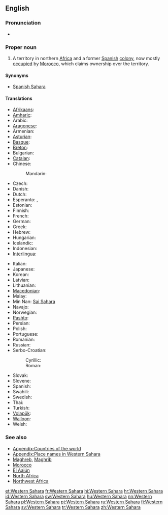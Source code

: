 {{wikipedia}}
==English==

===Pronunciation===
* {{audio|En-us-Western Sahara.ogg|Audio (US)}}

===Proper noun===
{{en-proper noun|head=[[western|Western]] [[Sahara]]}}

# A territory in northern [[Africa]] and a former [[Spain|Spanish]] [[colony]], now mostly [[occupation|occupied]] by [[Morocco]], which claims ownership over the territory.

====Synonyms====
* {{sense|territory}} [[Spanish Sahara]]

====Translations====
{{trans-top|a territory in northern Africa}}
* [[Afrikaans]]: {{t-|af|Wes-Sahara}}
* [[Amharic]]: {{t-|am|ምዕራባዊ ሣህራ}}
* Arabic: {{t-|ar|الصحراء الغربية|f|tr=al-SaHraa’ al-gharbíyya}}
* [[Aragonese]]: {{t-|an|Sajara Ozidental|m}}
* Armenian: {{t-|hy|Արևմտյան Սահարա|tr=Arevmtyan Sahara}}
* [[Asturian]]: {{t-|ast|Sahara Occidental|m}}
* [[Basque]]: {{t-|eu|Mendebaldeko Sahara}}
* [[Breton]]: {{t-|br|Sahara ar C'hornaoueg}}
* Bulgarian: {{t-|bg|Западна Сахара|f|tr=Zapadna Sakhara}}
* [[Catalan]]: {{t-|ca|Sàhara Occidental|m}}
* Chinese:
*: Mandarin: {{t|cmn|西撒哈拉|tr=Xī-Sāhālā|sc=Hani}}
* Czech: {{t-|cs|Západní Sahara|f}}
* Danish: {{t-|da|Vestsahara}}
* Dutch: {{t-|nl|Westelijke Sahara}}
* Esperanto: {{t-|eo|Okcidenta Saharo}}, {{t-|eo|Saharo Okcidenta}}
* Estonian: {{t-|et|Lääne-Sahara}}
* Finnish: {{t-|fi|Länsi-Sahara}}
* French: {{t+|fr|Sahara occidental|m}}
* German: {{t+|de|Westsahara|f}}
* Greek: {{t+|el|Δυτική Σαχάρα|f|tr=Dytikí Sahára}}
* Hebrew: {{t-|he|סהרה המערבית|f|tr=Sahara ha-Ma'aravit}}
* Hungarian: {{t+|hu|Nyugat-Szahara}}
* Icelandic: {{t-|is|Vestur-Sahara}}
* Indonesian: {{t-|id|Sahara Barat}}
* [[Interlingua]]: {{t-|ia|Sahara Occidental}}
{{trans-mid}}
* Italian: {{t-|it|Sahara Occidentale|m}}
* Japanese: {{t-|ja|西サハラ|tr=Nishi-Sahara}}
* Korean: {{t-|ko|서사하라|tr=Seo-Sahara|sc=Hang}}
* Latvian: {{t-|lv|Rietumsahāra}}
* Lithuanian: {{t+|lt|Vakarų Sachara}}
* [[Macedonian]]: {{t-|mk|Западна Сахара|f|tr=Západna Sahára}}
* Malay: {{t-|ms|Sahara Barat}}
* Min Nan: [[Sai Sahara]]
* Navajo: {{tø|nv|Kéyah Sahééwa Eʼeʼaahjí Siʼánígíí}}
* Norwegian: {{t-|no|Vest-Sahara}}
* [[Pashto]]: {{t-|ps|لوېديځه صحارا|sc=ps-Arab}}
* Persian: {{t-|fa|صحرای غربی|tr=sahâra gharbi}}
* Polish: {{t+|pl|Sahara Zachodnia|f}}
* Portuguese: {{t+|pt|Saara Ocidental|m}}
* Romanian: {{t-|ro|Sahara Occidentală|f}}
* Russian: {{t-|ru|Западная Сахара|f|tr=Západnaja Saxára}}
* Serbo-Croatian:
*: Cyrillic: {{t-|sh|Западна Сахара|f}}
*: Roman: {{t-|sh|Zapadna Sahara|f}}
* Slovak: {{t-|sk|Západná Sahara|f}}
* Slovene: {{t+|sl|Zahodna Sahara|f}}
* Spanish: {{t+|es|Sahara Occidental|m}}
* Swahili: {{t+|sw|Sahara Magharibi}}
* Swedish: {{t+|sv|Västsahara}}
* Thai: {{t-|th|ซาฮาราตะวันตก|tr=saa-haa-raa-dtà-wan-dtòk }}
* Turkish: {{t+|tr|Batı Sahra}}
* [[Volapük]]: {{t-|vo|Sahar Vesüdik}}
* [[Walloon]]: {{t-|wa|Sara Coûtchantrece}}
* Welsh: {{t-|cy|Gorllewin Sahara}}
{{trans-bottom}}

===See also===
* [[Appendix:Countries of the world]]
* [[Appendix:Place names in Western Sahara]]
* [[Maghreb]], [[Maghrib]]
* [[Morocco]]
* [[El Aaiún]]
* [[North Africa]]
* [[Northwest Africa]]

[[et:Western Sahara]]
[[fr:Western Sahara]]
[[hi:Western Sahara]]
[[hr:Western Sahara]]
[[id:Western Sahara]]
[[sw:Western Sahara]]
[[hu:Western Sahara]]
[[nn:Western Sahara]]
[[pl:Western Sahara]]
[[pt:Western Sahara]]
[[ru:Western Sahara]]
[[fi:Western Sahara]]
[[sv:Western Sahara]]
[[tr:Western Sahara]]
[[zh:Western Sahara]]
